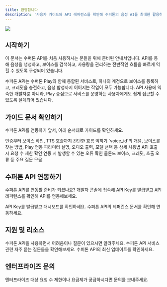 ```yaml
---
title: 환영합니다
description: '사용자 가이드와 API 레퍼런스를 확인해 수퍼톤의 음성 AI를 최대한 활용하세요.'
---
```


<img src="/images/hero-dark.svg" />

## 시작하기

이 문서는 수퍼톤 API를 처음 사용하시는 분들을 위해 준비된 안내서입니다. API를 통해 음성을 생성하고, 보이스를 검색하고, 사용량을 관리하는 전반적인 흐름을 빠르게 익힐 수 있도록 구성되어 있습니다.

수퍼톤 API는 수퍼톤 Play와 함께 통합된 서비스로, 하나의 계정으로 보이스를 등록하고, 크레딧을 충전하고, 음성 합성까지 이어지는 작업이 모두 가능합니다. API 사용에 익숙한 개발자뿐 아니라, Play 중심으로 서비스를 운영하는 사용자에게도 쉽게 접근할 수 있도록 설계되어 있습니다.

## 가이드 문서 확인하기

수퍼톤 API를 연동하기 앞서, 아래 순서대로 가이드를 확인하세요.

<CardGroup cols={1}>
  <Card title="빠르게 시작하기" icon="bolt" href="/ko/user-guide/quickstart">
    인증부터 보이스 확인, TTS 호출까지 간단한 흐름 익히기
  </Card>

  <Card title="보이스 선택 가이드" icon="microphone" href="/ko/user-guide/voice-selection">
    `voice_id`의 개념, 보이스를 찾는 방법, Play 연동
  </Card>

  <Card title="TTS 호출 가이드" icon="comment" href="/ko/user-guide/text-to-speech">
    파라미터 설명, 오디오 출력, 모델 선택 등 상세 사용법
  </Card>

  <Card title="요청 수 제한" icon="wifi" href="/ko/user-guide/rate-limits">
    API 호출 시 요청 수 제한 확인
  </Card>

  <Card title="오류 처리" icon="triangle-exclamation" href="/ko/user-guide/handling-errors">
    연동 시 발생할 수 있는 오류 확인
  </Card>

  <Card title="자주 묻는 질문" icon="question" href="/ko/user-guide/faq">
    클론드 보이스, 크레딧, 호출 오류 등 주요 질문 모음
  </Card>

</CardGroup>

## 수퍼톤 API 연동하기

수퍼톤 API를 연동할 준비가 되셨나요? 개발자 콘솔에 접속해 API Key를 발급받고 API 레퍼런스를 확인해 API를 연동해보세요.

<CardGroup cols={2}>
  <Card title="개발자 콘솔" icon="code" color="17e5e0" href="https://console.supertoneapi.com/">
    API Key를 발급받고 대시보드를 확인하세요.
  </Card>

  <Card title="API 레퍼런스" icon="book-open" color="17e5e0" href="/ko/api-reference/introduction">
    수퍼톤 API의 레퍼런스 문서를 확인해 연동하세요.
  </Card>
</CardGroup>

## 지원 및 리소스

<CardGroup cols={3}>
  <Card title="고객 지원" icon="headset" href="https://support.supertone.ai/hc/en-us/categories/10267196754959-Play?_gl=1*1hh75qd*_gcl_au*NDgxOTUwMjcwLjE3NDc4MjQ4NDE.">
    수퍼톤 API을 사용하면서 어려움이나 질문이 있으시면 알려주세요.
  </Card>

  <Card title="자주 묻는 질문" icon="question" color="17e5e0" href="/ko/user-guide/faq">
    수퍼톤 API 서비스 관련 자주 묻는 질문들을 확인해보세요.
  </Card>

  <Card title="릴리즈 노트" icon="newspaper" color="17e5e0" href="/ko/user-guide/release-notes">
    수퍼톤 API의 최신 업데이트를 확인하세요.
  </Card>
</CardGroup>

## 엔터프라이즈 문의
<Card title="엔터프라이즈 문의" icon="building" color="17e5e0" href="https://docs.google.com/forms/d/1YexQpjpK0ZEou12blTytkZLqvrV-Uv95GbhxoOQ54R8/edit">
  엔터프라이즈 대상 요청 수 제한이나 요금제가 궁금하시다면 문의를 보내주세요.
</Card>
